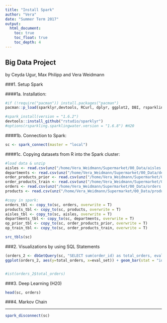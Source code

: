 ```yaml
---
title: "Install Spark"
author: "Vera"
date: "Summer Term 2017"
output:
  html_document:
    toc: true
    toc_float: true
    toc_depth: 4
---
```


## Big Data Project
by Ceyda Ugur, Max Philipp and Vera Weidmann

###1. Setup Spark

####1a. Installation:
```r
#if (!require("pacman")) install.packages("pacman")
pacman::p_load(sparklyr,devtools, RCurl, dplyr, ggplot2, DBI, rsparkling, h20)
```
```r
#spark_install(version = "1.6.2")
devtools::install_github("rstudio/sparklyr")
#options(rsparkling.sparklingwater.version = "1.6.8") #H20
```

####1b. Connection to Spark:
```r
sc <- spark_connect(master = "local")
```

####1c. Copying datasets from R into the Spark cluster:
```r
#load data & unzip
aisles <- read.csv(unz("/home/Vera_Weidmann/Supermarket/00_Data/aisles.csv.zip", "aisles.csv"), stringsAsFactors = FALSE)
departments <- read.csv(unz("/home/Vera_Weidmann/Supermarket/00_Data/departments.csv.zip", "departments.csv"), stringsAsFactors = FALSE)
order_products_prior <- read.csv(unz("/home/Vera_Weidmann/Supermarket/00_Data/order_products__prior.csv.zip", "order_products__prior.csv"), stringsAsFactors = FALSE)
order_products_train <- read.csv(unz("/home/Vera_Weidmann/Supermarket/00_Data/order_products__train.csv.zip", "order_products__train.csv"), stringsAsFactors = FALSE)
orders <- read.csv(unz("/home/Vera_Weidmann/Supermarket/00_Data/orders.csv.zip", "orders.csv"), stringsAsFactors = FALSE)
products <- read.csv(unz("/home/Vera_Weidmann/Supermarket/00_Data/products.csv.zip", "products.csv"), stringsAsFactors = FALSE)

#copy in spark:
orders_tbl <- copy_to(sc, orders, overwrite = T)
products_tbl <- copy_to(sc, products, overwrite = T)
aisles_tbl <- copy_to(sc, aisles, overwrite = T)
departments_tbl <- copy_to(sc, departments, overwrite = T)
op_prior_tbl <- copy_to(sc, order_products_prior, overwrite = T)
op_train_tbl <- copy_to(sc, order_products_train, overwrite = T)

src_tbls(sc)
```


###2. Visualizations by using SQL Statements

```r
(orders_2 <- dbGetQuery(sc, "SELECT sum(order_id) as total_orders, eval_set FROM orders group by eval_set"))
ggplot(orders_2, aes(y=total_orders, x=eval_set)) + geom_bar(stat = "identity")


#ist(orders_2$total_orders)
```



###3. Deep Learning (H20)
```r
head(sc, orders)
```



###4. Markov Chain




------------------------------------
```r
spark_disconnect(sc)
```



